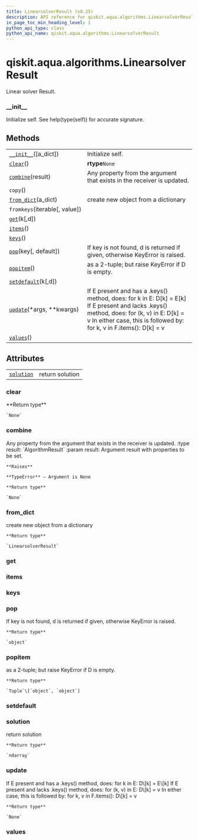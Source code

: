 ```yaml
---
title: LinearsolverResult (v0.25)
description: API reference for qiskit.aqua.algorithms.LinearsolverResult in qiskit v0.25
in_page_toc_min_heading_level: 1
python_api_type: class
python_api_name: qiskit.aqua.algorithms.LinearsolverResult
---
```


<span id="qiskit-aqua-algorithms-linearsolverresult" />

# qiskit.aqua.algorithms.LinearsolverResult

<Class id="qiskit.aqua.algorithms.LinearsolverResult" isDedicatedPage={true} github="https://github.com/qiskit-community/qiskit-aqua/tree/stable/0.9/qiskit/aqua/algorithms/linear_solvers/linear_solver_result.py" signature="LinearsolverResult(a_dict=None)" modifiers="class">
  Linear solver Result.

  ### \_\_init\_\_

  <Function id="qiskit.aqua.algorithms.LinearsolverResult.__init__" signature="__init__(a_dict=None)">
    Initialize self. See help(type(self)) for accurate signature.
  </Function>

  ## Methods

  |                                                                                                                                      |                                                                                                                                                                                                                      |
  | ------------------------------------------------------------------------------------------------------------------------------------ | -------------------------------------------------------------------------------------------------------------------------------------------------------------------------------------------------------------------- |
  | [`__init__`](#qiskit.aqua.algorithms.LinearsolverResult.__init__ "qiskit.aqua.algorithms.LinearsolverResult.__init__")(\[a\_dict])   | Initialize self.                                                                                                                                                                                                     |
  | [`clear`](#qiskit.aqua.algorithms.LinearsolverResult.clear "qiskit.aqua.algorithms.LinearsolverResult.clear")()                      | **rtype**`None`                                                                                                                                                                                                      |
  | [`combine`](#qiskit.aqua.algorithms.LinearsolverResult.combine "qiskit.aqua.algorithms.LinearsolverResult.combine")(result)          | Any property from the argument that exists in the receiver is updated.                                                                                                                                               |
  | `copy`()                                                                                                                             |                                                                                                                                                                                                                      |
  | [`from_dict`](#qiskit.aqua.algorithms.LinearsolverResult.from_dict "qiskit.aqua.algorithms.LinearsolverResult.from_dict")(a\_dict)   | create new object from a dictionary                                                                                                                                                                                  |
  | `fromkeys`(iterable\[, value])                                                                                                       |                                                                                                                                                                                                                      |
  | [`get`](#qiskit.aqua.algorithms.LinearsolverResult.get "qiskit.aqua.algorithms.LinearsolverResult.get")(k\[,d])                      |                                                                                                                                                                                                                      |
  | [`items`](#qiskit.aqua.algorithms.LinearsolverResult.items "qiskit.aqua.algorithms.LinearsolverResult.items")()                      |                                                                                                                                                                                                                      |
  | [`keys`](#qiskit.aqua.algorithms.LinearsolverResult.keys "qiskit.aqua.algorithms.LinearsolverResult.keys")()                         |                                                                                                                                                                                                                      |
  | [`pop`](#qiskit.aqua.algorithms.LinearsolverResult.pop "qiskit.aqua.algorithms.LinearsolverResult.pop")(key\[, default])             | If key is not found, d is returned if given, otherwise KeyError is raised.                                                                                                                                           |
  | [`popitem`](#qiskit.aqua.algorithms.LinearsolverResult.popitem "qiskit.aqua.algorithms.LinearsolverResult.popitem")()                | as a 2-tuple; but raise KeyError if D is empty.                                                                                                                                                                      |
  | [`setdefault`](#qiskit.aqua.algorithms.LinearsolverResult.setdefault "qiskit.aqua.algorithms.LinearsolverResult.setdefault")(k\[,d]) |                                                                                                                                                                                                                      |
  | [`update`](#qiskit.aqua.algorithms.LinearsolverResult.update "qiskit.aqua.algorithms.LinearsolverResult.update")(\*args, \*\*kwargs) | If E present and has a .keys() method, does: for k in E: D\[k] = E\[k] If E present and lacks .keys() method, does: for (k, v) in E: D\[k] = v In either case, this is followed by: for k, v in F.items(): D\[k] = v |
  | [`values`](#qiskit.aqua.algorithms.LinearsolverResult.values "qiskit.aqua.algorithms.LinearsolverResult.values")()                   |                                                                                                                                                                                                                      |

  ## Attributes

  |                                                                                                                        |                 |
  | ---------------------------------------------------------------------------------------------------------------------- | --------------- |
  | [`solution`](#qiskit.aqua.algorithms.LinearsolverResult.solution "qiskit.aqua.algorithms.LinearsolverResult.solution") | return solution |

  ### clear

  <Function id="qiskit.aqua.algorithms.LinearsolverResult.clear" signature="clear()">
    **Return type**

    `None`
  </Function>

  ### combine

  <Function id="qiskit.aqua.algorithms.LinearsolverResult.combine" signature="combine(result)">
    Any property from the argument that exists in the receiver is updated. :type result: `AlgorithmResult` :param result: Argument result with properties to be set.

    **Raises**

    **TypeError** – Argument is None

    **Return type**

    `None`
  </Function>

  ### from\_dict

  <Function id="qiskit.aqua.algorithms.LinearsolverResult.from_dict" signature="from_dict(a_dict)" modifiers="static">
    create new object from a dictionary

    **Return type**

    `LinearsolverResult`
  </Function>

  ### get

  <Function id="qiskit.aqua.algorithms.LinearsolverResult.get" signature="get(k[, d]) → D[k] if k in D, else d. d defaults to None." />

  ### items

  <Function id="qiskit.aqua.algorithms.LinearsolverResult.items" signature="items() → a set-like object providing a view on D’s items" />

  ### keys

  <Function id="qiskit.aqua.algorithms.LinearsolverResult.keys" signature="keys() → a set-like object providing a view on D’s keys" />

  ### pop

  <Function id="qiskit.aqua.algorithms.LinearsolverResult.pop" signature="pop(key, default=None)">
    If key is not found, d is returned if given, otherwise KeyError is raised.

    **Return type**

    `object`
  </Function>

  ### popitem

  <Function id="qiskit.aqua.algorithms.LinearsolverResult.popitem" signature="popitem()">
    as a 2-tuple; but raise KeyError if D is empty.

    **Return type**

    `Tuple`\[`object`, `object`]
  </Function>

  ### setdefault

  <Function id="qiskit.aqua.algorithms.LinearsolverResult.setdefault" signature="setdefault(k[, d]) → D.get(k,d), also set D[k]=d if k not in D" />

  ### solution

  <Attribute id="qiskit.aqua.algorithms.LinearsolverResult.solution">
    return solution

    **Return type**

    `ndarray`
  </Attribute>

  ### update

  <Function id="qiskit.aqua.algorithms.LinearsolverResult.update" signature="update(*args, **kwargs)">
    If E present and has a .keys() method, does: for k in E: D\[k] = E\[k] If E present and lacks .keys() method, does: for (k, v) in E: D\[k] = v In either case, this is followed by: for k, v in F.items(): D\[k] = v

    **Return type**

    `None`
  </Function>

  ### values

  <Function id="qiskit.aqua.algorithms.LinearsolverResult.values" signature="values() → an object providing a view on D’s values" />
</Class>

